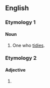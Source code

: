 ==English==

===Etymology 1===
{{affix|en|tidy|-er|id2=agent noun}}

====Noun====
{{en-noun}}

# One who [[tidy|tidies]].

===Etymology 2===
{{affix|en|tidy|-er|id2=comparative}}

====Adjective====
{{head|en|adjective comparative form}}

# {{en-comparative of|tidy}}